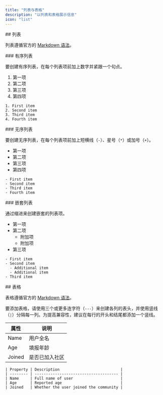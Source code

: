 ```yaml
---
title: "列表与表格"
description: "以列表和表格展示信息"
icon: "list"
---
```




<div id="lists">
  ## 列表
</div>

列表遵循官方的 [Markdown 语法](https://www.markdownguide.org/basic-syntax/#lists-1)。

<div id="ordered-list">
  ### 有序列表
</div>

要创建有序列表，在每个列表项前加上数字并紧跟一个句点。

1. 第一项
2. 第二项
3. 第三项
4. 第四项

```mdx
1. First item
2. Second item
3. Third item
4. Fourth item
```

<div id="unordered-list">
  ### 无序列表
</div>

要创建无序列表，在每个列表项前加上短横线（`-`）、星号（`*`）或加号（`+`）。

- 第一项
- 第二项
- 第三项
- 第四项

```mdx
- First item
- Second item
- Third item
- Fourth item
```

<div id="nested-list">
  ### 嵌套列表
</div>

通过缩进来创建嵌套的列表项。

- 第一项
- 第二项
  - 附加项
  - 附加项
- 第三项

```mdx
- First item
- Second item
  - Additional item
  - Additional item
- Third item
```



<div id="tables">
  ## 表格
</div>

表格遵循官方的 [Markdown 语法](https://www.markdownguide.org/extended-syntax/#tables)。

要添加表格，请使用三个或更多连字符（`---`）来创建各列的表头，并使用竖线（`|`）分隔每一列。为提高兼容性，建议在每行的开头和结尾都添加一个竖线。

| 属性     | 说明                                   |
| -------- | -------------------------------------- |
| Name     | 用户全名                               |
| Age      | 填报年龄                               |
| Joined   | 是否已加入社区                         |

```mdx
| Property | Description                           |
| -------- | ------------------------------------- |
| Name     | Full name of user                     |
| Age      | Reported age                          |
| Joined   | Whether the user joined the community |
```
